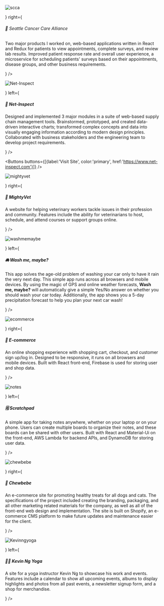 
<Section background={"#D0CDE1"}>
<TwoColumnsGrid left={<ImageContainer width={'100%'} border={1} borderColor={'#D0CDE1'}>

![scca](./scca-1.png)

</ImageContainer>} right={<div>
<h6>🏥 Seattle Cancer Care Alliance</h6>
<p>Two major products I worked on, web-based applications written in React and Redux for patients to view appointments, complete surveys, and review lab results. Improved patient response rate and overall user experience, a microservice for scheduling patients' surveys based on their appointments, disease groups, and other business requirements.</p>
<Chips chips={['React', 'Redux', 'Sass', 'JavaScript', 'AWS Lambda', 'Postgres', 'Severless Architecture', 'Jest', 'Mocha', 'Chai']} /></div>} />
<Buttons buttons={[{label:'Visit Site', color:'primary', href:'https://caresi.seattlecca.org'}]} />
</Section>


<Section background={"#fff"}>
<TwoColumnsGrid right={<ImageContainer width={'100%'} >

![Net-Inspect](./netinspect-1.png)

</ImageContainer>} left={<div>
<h5>📏 Net-Inspect</h5>
<p>Designed and implemented 3 major modules in a suite of web-based supply chain management tools. Brainstormed, prototyped, and created data-driven interactive charts; transformed complex concepts and data into visually engaging information according to modern design principles. Collaborated with business stakeholders and the engineering team to develop project requirements.</p>
<Chips chips={['User Interface Design', 'User Experience Design', 'Product Owner', 'Front-end Development', 'wireframes', 'design docs', 'functional specifications']} /></div>} />

<Buttons buttons={[{label:'Visit Site', color:'primary', href:'https://www.net-inspect.com'}]} />
</Section>

<Section background={"#D0CDE1"}>
<TwoColumnsGrid left={<ImageContainer width={'100%'} border={1} borderColor={"#D0CDE1"}>

![mightyvet](./mightyvet-1.png)

</ImageContainer>} right={<div>
<h5>🐶 MightyVet</h5>
<p>A website for helping veterinary workers tackle issues in their profession and community. Features include the ability for veterinarians to host, schedule, and attend courses or support groups online.</p>
<Chips chips={['Angular','Node.js', 'Express.js', 'MongoDB', 'Stripe', 'Bootstrap']} /></div>} />
<Buttons buttons={[{label:'Visit Site', color:'primary', href:'https://mightyvet.org'}, {label:'Github', color:'secondary', href:'https://github.com/mighty-vet/MightyVet'}]} />
</Section>

<Section background={"#ffffff"}>
<TwoColumnsGrid right={<ImageContainer width={'100%'}>

![washmemaybe](./washmemaybe-5.png)

</ImageContainer>} left={<div>
<h5>🚘 Wash me, maybe?</h5>
<p>This app solves the age-old problem of washing your car only to have it rain the very next day. This simple app runs across all browsers and mobile devices. By using the magic of GPS and online weather forecasts, <b>Wash me, maybe?</b> will automatically give a simple Yes/No answer on whether you should wash your car today. Additionally, the app shows you a 5-day precipitation forecast to help you plan your next car wash!</p>
<Chips chips={['React','Gatsby','Sass','Open weather API', 'Geolocation API']} /></div>} />
<Buttons buttons={[{label:'Visit Site', color:'primary', href:'https://washmemaybe.com'}, {label:'Github', color:'secondary', href:'https://github.com/RobinRobinG/car-wash'}]} />
</Section>

<Section background={"#D0CDE1"}>
<TwoColumnsGrid left={<ImageContainer width={'100%'} border={1} borderColor={'#D0CDE1'}>

![ecommerce](./ecommerce-1.png)

</ImageContainer>} right={<div>
<h5>🛒 E-commerce</h5>
<p>An online shopping experience with shopping cart, checkout, and  customer sign up/log in. Designed to be responsive, it runs on all browsers and mobile devices. Built with React front-end, Firebase is used for storing user and shop data.</p>
<Chips chips={['React', 'Redux', 'Node.js', 'Express.js', 'Firebase', 'Stripe']} /></div>} />
<Buttons buttons={[{label:'Visit Site', color:'primary', href:'https://some-random-shopping-site.herokuapp.com'}, {label:'Github', color:'secondary', href:'https://github.com/RobinRobinG/ecommerce-react-app'}]} />
</Section>

<Section background={"#fcfcfc"}>
<TwoColumnsGrid right={<ImageContainer width={'100%'} border={1} borderColor={'primary.light'}>

![notes](./notes-4.png)

</ImageContainer>} left={<div>
<h5>🗒️ Scratchpad</h5>
<p>A simple app for taking notes anywhere, whether on your laptop or on your phone. Users can create multiple boards to organize their notes, and these boards can be shared with other users. Built with React and Material-Ui on the front-end, AWS Lambda for backend APIs, and DynamoDB for storing user data.</p>
<Chips chips={['React', 'Material-Ui','AWS Lambda', 'API Gateway', 'DynamoDB']} /></div>} />
<Buttons buttons={[{label:'Visit Site', color:'primary', href:'https://affectionate-easley-62f1fb.netlify.com/board/6a68a15b-641d-4749-84b9-7467498042b8'}, {label:'Github', color:'secondary', href:'https://github.com/RobinRobinG/some-new-page'}]} />
</Section>

<Section background={"#D0CDE1"}>
<TwoColumnsGrid left={<ImageContainer width={'100%'} border={1} borderColor={'#D0CDE1'}>

![chewbebe](./chewbebe-1.png)

</ImageContainer>} right={<div>
<h5>🍪 Chewbebe</h5>
<p>An e-commerce site for promoting healthy treats for all dogs and cats. The specifications of the project included creating the branding, packaging, and all other marketing related materials for the company, as well as all of the front-end web design and implementation. The site is built on Shopify, an e-commerce CMS platform to make future updates and maintenance easier for the client.</p>
<Chips chips={['Shopify', 'HTML', 'CSS', 'JavaScript', 'Marketing', 'SEO', 'Visual Design', 'Illustration']} /></div>} />
<Buttons buttons={[{label:'Visit Site', color:'primary', href:'https://www.chewbebe.com'}]} />
</Section>

<Section background={"#fcfcfc"}>
<TwoColumnsGrid right={<ImageContainer width={'100%'} border={1} borderColor={'primary.light'}>

![Kevinngyoga](./kevinngyoga-1.png)

</ImageContainer>} left={<div>
<h5>🧘🏻 Kevin Ng Yoga</h5>
<p>A site for a yoga instructor Kevin Ng to showcase his work and events. Features include a calendar to show all upcoming events, albums to display highlights and photos from all past events, a newsletter signup form, and a shop for merchandise.</p>
<Chips chips={['Squarespace', 'HTML','CSS', 'JavaScript']} /></div>} />
<Buttons buttons={[{label:'Visit Site', color:'primary', href:'https://www.kevinngyoga.com/'}]} />
</Section>
